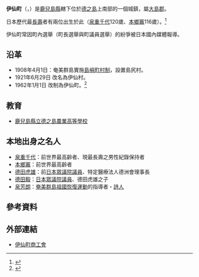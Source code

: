 {{日本町村
| 自治體名=伊仙
| 町村=町
| 圖像=[[File:Intabu_cape.jpg|240px]]
| 圖像說明=[[犬田布岬|犬田布岬]][[大和號戰艦|大和號]]紀念塔
| 町村章=[[File:Emblem_of_Isen.jpg|100px]]
| 日文原名=伊仙町
| 平假名=いせんちょう
| 羅馬字拼音=Isen-chō
| 都道府縣=鹿兒島縣
| 支廳=
| 郡=大島郡
| 郡連結=大島郡 (鹿兒島縣)
| 編號=46532-1
| 面積=62.70
| 邊界未定=
| 人口=6,650
| 統計時間=2012年10月1日
| 自治體=[[德之島町|德之島町]]、[[天城町|天城町]]
| 樹=[[榕樹|榕樹]]
| 花=[[朱槿|朱槿]]
| 鳥=
| 其他象徵物=
| 其他象徵=
| 首長=[[大久保明|大久保明]]
| 議員數=14
| 郵遞區號=891-3293
| 所在地=大島郡伊仙町伊仙1842番地
| 電話號碼=997-36-3111
| 外部連結= http://www.town.isen.kagoshima.jp/ 
| 經度=
| 緯度=
| 地圖=[[File:Isen_in_Kagoshima_Prefecture.png|250px]]
| 註記=人口：[http://www.pref.kagoshima.jp/tokei/bunya/jinko/suikei/home2.h20.7.1.html 鹿兒島縣官方網頁]
}}
'''伊仙町'''（{{jpn|j=伊仙町|hg=いせんちょう|rm=Isen chō|f=y}}，{{ryu|r=伊仙|kn=イスィン|rm=Isyn}}）是[[鹿兒島縣|鹿兒島縣]]轄下位於[[德之島|德之島]]上南部的一個城鎮，屬[[大島郡_(鹿兒島縣)|大島郡]]。

日本歷代最[[壽命|長壽]]者有兩位出生於此（[[泉重千代|泉重千代]]120歲、[[本鄉竈|本鄉竈]]116歲）。<ref>{{Cite web| publisher=伊仙町公所| title=伊仙町的榮譽町民| url=http://www.town.isen.kagoshima.jp/public_html/out_fuku1.php?oid=22&pid=37| accessdate=2008年7月31日| language=ja| deadurl=yes| archiveurl=https://web.archive.org/web/20080802172855/http://www.town.isen.kagoshima.jp/public_html/out_fuku1.php?oid=22&pid=37| archivedate=2008年8月2日}}</ref>

伊仙町常因町內選舉（町長選舉與町議員選舉）的紛爭被日本國內媒體報導。

==沿革==
* 1908年4月1日：奄美群島實施[[島嶼町村制|島嶼町村制]]，設置島尻村。
* 1921年6月29日 改名為伊仙村。
* 1962年1月1日 改制為伊仙町。<ref>{{Cite web| publisher=伊仙町公所| title=統計資料| url=http://www.town.isen.kagoshima.jp/public_html/out_toukei.php?pid=6| accessdate=2008年7月31日| language=ja| deadurl=yes| archiveurl=https://web.archive.org/web/20080802170453/http://www.town.isen.kagoshima.jp/public_html/out_toukei.php?pid=6| archivedate=2008年8月2日}}</ref>

==教育==
* [[鹿兒島縣立德之島農業高等學校|鹿兒島縣立德之島農業高等學校]]

==本地出身之名人==
* [[泉重千代|泉重千代]]：前世界最高齡者、現最長壽之男性紀錄保持者
* [[本鄉竈|本鄉竈]]：前世界最高齡者
* [[德田虎雄|德田虎雄]]：前[[日本眾議院|日本眾議院]][[議員|議員]]、特定醫療法人德洲會理事長
* [[德田毅|德田毅]]：[[日本眾議院|日本眾議院]][[議員|議員]]、德田虎雄之子
* [[泉芳朗|泉芳朗]]：[[奄美群島祖國恢復運動|奄美群島祖國恢復運動]]的指導者・[[詩人|詩人]]

== 參考資料 ==
{{reflist}}

==外部連結==
* {{Ja icon}} [http://isen.kashoren.or.jp/ 伊仙町商工會] {{Wayback|url=http://isen.kashoren.or.jp/ |date=20210210022213 }}

{{鹿兒島縣}}
{{Authority control}}